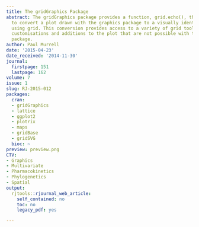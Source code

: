 ```yaml
---
title: The gridGraphics Package
abstract: The gridGraphics package provides a function, grid.echo(), that can be used
  to convert a plot drawn with the graphics package to a visually identical plot drawn
  using grid. This conversion provides access to a variety of grid tools for making
  customisations and additions to the plot that are not possible with the graphics
  package.
author: Paul Murrell
date: '2015-04-23'
date_received: '2014-11-30'
journal:
  firstpage: 151
  lastpage: 162
volume: 7
issue: 1
slug: RJ-2015-012
packages:
  cran:
  - gridGraphics
  - lattice
  - ggplot2
  - plotrix
  - maps
  - gridBase
  - gridSVG
  bioc: ~
preview: preview.png
CTV:
- Graphics
- Multivariate
- Pharmacokinetics
- Phylogenetics
- Spatial
output:
  rjtools::rjournal_web_article:
    self_contained: no
    toc: no
    legacy_pdf: yes

---
```

